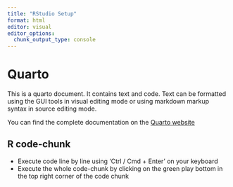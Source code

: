 ```yaml
---
title: "RStudio Setup"
format: html
editor: visual
editor_options: 
  chunk_output_type: console
---
```


# Quarto

This is a quarto document. It contains text and code. Text can be formatted using the GUI tools in visual editing mode or using markdown markup syntax in source editing mode.

You can find the complete documentation on the [Quarto website](https://quarto.org/)

## R code-chunk

- Execute code line by line using 'Ctrl / Cmd + Enter' on your keyboard
- Execute the whole code-chunk by clicking on the green play bottom in the top right corner of the code chunk

